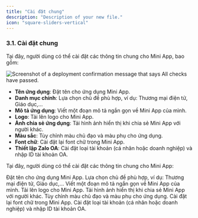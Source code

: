 ```yaml
---
title: "Cài đặt chung"
description: "Description of your new file."
icon: "square-sliders-vertical"
---
```


### 3.1. Cài đặt chung

Tại đây, người dùng có thể cài đặt các thông tin chung cho Mini App, bao gồm:

<Frame>
  <img
    src="/general-settings.png"
    alt="Screenshot of a deployment confirmation message that says All checks have passed."
    style={{ borderRadius:"0.5rem" }}
    title=""
  />
</Frame>

- **Tên ứng dụng**: Đặt tên cho ứng dụng Mini App.
- **Danh mục chính**: Lựa chọn chủ đề phù hợp, ví dụ: Thương mại điện tử, Giáo dục,…
- **Mô tả ứng dụng**: Viết một đoạn mô tả ngắn gọn về Mini App của mình.
- **Logo**: Tải lên logo cho Mini App.
- **Ảnh chia sẻ ứng dụng**: Tải hình ảnh hiển thị khi chia sẻ Mini App với người khác.
- **Màu sắc**: Tùy chỉnh màu chủ đạo và màu phụ cho ứng dụng.
- **Font chữ**: Cài đặt lại font chữ trong Mini App.
- **Thiết lập Zalo OA**: Cài đặt loại tài khoản (cá nhân hoặc doanh nghiệp) và nhập ID tài khoản OA.

Tại đây, người dùng có thể cài đặt các thông tin chung cho Mini App:

<CardGroup cols={2}>
  <Card title="Tên ứng dụng" icon="app-window">
    Đặt tên cho ứng dụng Mini App.
  </Card>
  <Card title="Danh mục chính" icon="list">
    Lựa chọn chủ đề phù hợp, ví dụ: Thương mại điện tử, Giáo dục,…
  </Card>
  <Card title="Mô tả ứng dụng" icon="file-lines">
    Viết một đoạn mô tả ngắn gọn về Mini App của mình.
  </Card>
  <Card title="Logo" icon="image">
    Tải lên logo cho Mini App.
  </Card>
  <Card title="Ảnh chia sẻ ứng dụng" icon="share-nodes">
    Tải hình ảnh hiển thị khi chia sẻ Mini App với người khác.
  </Card>
  <Card title="Màu sắc" icon="palette">
    Tùy chỉnh màu chủ đạo và màu phụ cho ứng dụng.
  </Card>
  <Card title="Font chữ" icon="font">
    Cài đặt lại font chữ trong Mini App.
  </Card>
  <Card title="Thiết lập Zalo OA" icon="mobile-screen-button">
    Cài đặt loại tài khoản (cá nhân hoặc doanh nghiệp) và nhập ID tài khoản OA.
  </Card>
</CardGroup>